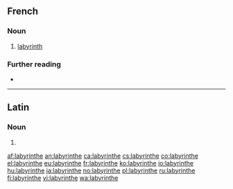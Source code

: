 ==French==

===Noun===
{{fr-noun|m}}

# [[labyrinth]]

===Further reading===
* {{R:TLFi}}

----

==Latin==

===Noun===
{{la-noun-form|labyrinthe}}

# {{inflection of|labyrinthus||voc|s|lang=la}}

[[af:labyrinthe]]
[[an:labyrinthe]]
[[ca:labyrinthe]]
[[cs:labyrinthe]]
[[co:labyrinthe]]
[[el:labyrinthe]]
[[eu:labyrinthe]]
[[fr:labyrinthe]]
[[ko:labyrinthe]]
[[io:labyrinthe]]
[[hu:labyrinthe]]
[[ja:labyrinthe]]
[[no:labyrinthe]]
[[pl:labyrinthe]]
[[ru:labyrinthe]]
[[fi:labyrinthe]]
[[vi:labyrinthe]]
[[wa:labyrinthe]]